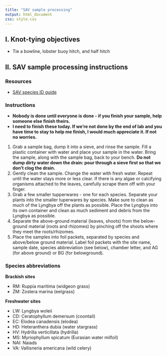 ```yaml
---
title: "SAV sample processing"
output: html_document
css: style.css
---
```

## I. Knot-tying objectives

* Tie a bowline, lobster buoy hitch, and half hitch

## II. SAV sample processing instructions

### Resources

* [SAV species ID guide](https://dnr.maryland.gov/waters/bay/Documents/SAV/complete_sav_key.pdf)

### Instructions

* **Nobody is done until everyone is done - if you finish your sample, help someone else finish theirs.**
* **I need to finish these today. If we're not done by the end of lab and you have time to stay to help me finish, I would much appreciate it. If not no worries.**

1. Grab a sample bag, dump it into a sieve, and rinse the sample. Fill a plastic container with water and place your sample in the water. Bring the sample, along with the sample bag, back to your bench. 
**Do not dump dirty water down the drain: pour through a sieve first so that we don't clog the drain.**
1. Gently clean the sample. Change the water with fresh water. Repeat until the water stays more or less clear. If there is any algae or calcifying organisms attached to the leaves, carefully scrape them off with your finger. 
1. Grab a few smaller tupperwares - one for each species. Separate your plants into the smaller tuperwares by species. Make sure to clean as much of the Lyngbya off the plants as possible. Place the Lyngbya into its own container and clean as much sediment and debris from the Lyngbya as possible. 
1. Separate the above-ground material (leaves, shoots) from the below-ground material (roots and rhizomes) by pinching off the shoots where they meet the roots/rhizomes. 
1. Place the samples into foil packets, separated by species and above/below ground material. Label foil packets with the site name, sample date, species abbreviation (see below), chamber letter, and AG (for above ground) or BG (for belowground).

### Species abbreviations

**Brackish sites**

* RM: Ruppia maritima (widgeon grass)
* ZM: Zostera marina (eelgrass)

**Freshwater sites**

* LW: Lyngbya woleii
* CD: Ceratophyllum demersum (coontail)
* EC: Elodea canadensis (elodea)
* HD: Heteranthera dubia (water stargrass)
* HV: Hydrilla verticillata (hydrilla)
* MS: Myriophyllum spicatum (Eurasian water milfoil)
* NAI: Naiads
* VA: Vallisneria americana (wild celery)
